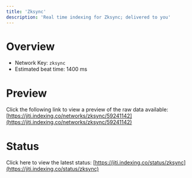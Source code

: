 ```yaml
---
title: 'Zksync'
description: 'Real time indexing for Zksync; delivered to you'
---
```


# Overview
- Network Key: `zksync`
- Estimated beat time: 1400 ms

# Preview
Click the following link to view a preview of the raw data available: [https://jiti.indexing.co/networks/zksync/59241142](https://jiti.indexing.co/networks/zksync/59241142)

# Status
Click here to view the latest status: [https://jiti.indexing.co/status/zksync](https://jiti.indexing.co/status/zksync)
